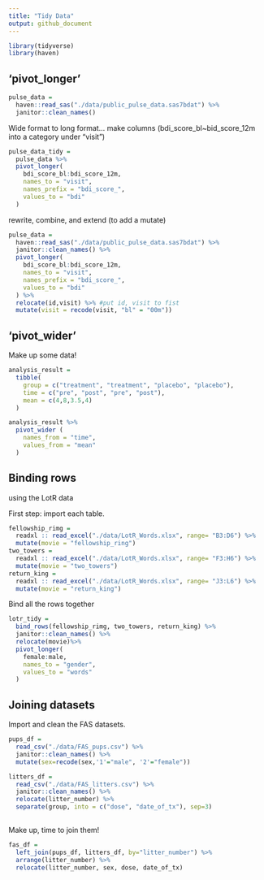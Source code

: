 ```yaml
---
title: "Tidy Data"
output: github_document
---
```

```r
library(tidyverse)
library(haven)
```

## 'pivot_longer'
```r
pulse_data = 
  haven::read_sas("./data/public_pulse_data.sas7bdat") %>%
  janitor::clean_names()
```

Wide format to long format...
make columns (bdi_score_bl~bid_score_12m into a category under "visit")
```r
pulse_data_tidy = 
  pulse_data %>%
  pivot_longer(
    bdi_score_bl:bdi_score_12m,
    names_to = "visit",
    names_prefix = "bdi_score_",
    values_to = "bdi"
  )
```

rewrite, combine, and extend (to add a mutate)
```r
pulse_data = 
  haven::read_sas("./data/public_pulse_data.sas7bdat") %>%
  janitor::clean_names() %>%
  pivot_longer(
    bdi_score_bl:bdi_score_12m,
    names_to = "visit",
    names_prefix = "bdi_score_",
    values_to = "bdi"
  ) %>%
  relocate(id,visit) %>% #put id, visit to fist
  mutate(visit = recode(visit, "bl" = "00m"))
```

## 'pivot_wider'

Make up some data!
```r
analysis_result = 
  tibble(
    group = c("treatment", "treatment", "placebo", "placebo"),
    time = c("pre", "post", "pre", "post"),
    mean = c(4,8,3.5,4)
  )

analysis_result %>%
  pivot_wider (
    names_from = "time",
    values_from = "mean"
  )

```
## Binding rows

using the LotR data

First step: import each table.

```r
fellowship_rimg = 
  readxl :: read_excel("./data/LotR_Words.xlsx", range= "B3:D6") %>%
  mutate(movie = "fellowship_ring")
two_towers = 
  readxl :: read_excel("./data/LotR_Words.xlsx", range= "F3:H6") %>%
  mutate(movie = "two_towers")
return_king = 
  readxl :: read_excel("./data/LotR_Words.xlsx", range= "J3:L6") %>%
  mutate(movie = "return_king")
```
Bind all the rows together
```r
lotr_tidy = 
  bind_rows(fellowship_rimg, two_towers, return_king) %>%
  janitor::clean_names() %>%
  relocate(movie)%>%
  pivot_longer(
    female:male,
    names_to = "gender",
    values_to = "words"
  )
```

## Joining datasets

Import and clean the FAS datasets.

```r
pups_df = 
  read_csv("./data/FAS_pups.csv") %>%
  janitor::clean_names() %>%
  mutate(sex=recode(sex,'1'="male", '2'="female"))

litters_df = 
  read_csv("./data/FAS_litters.csv") %>%
  janitor::clean_names() %>%
  relocate(litter_number) %>%
  separate(group, into = c("dose", "date_of_tx"), sep=3)
  
```
Make up, time to join them!

```r
fas_df = 
  left_join(pups_df, litters_df, by="litter_number") %>%
  arrange(litter_number) %>%
  relocate(litter_number, sex, dose, date_of_tx)
```


